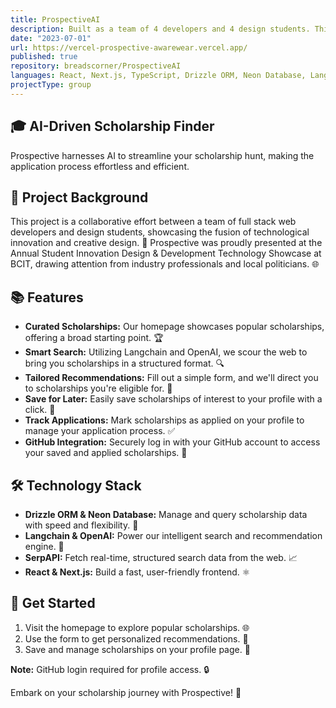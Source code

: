```yaml
---
title: ProspectiveAI
description: Built as a team of 4 developers and 4 design students. This project was focussed on using AI to help an underrepresented community.
date: "2023-07-01"
url: https://vercel-prospective-awarewear.vercel.app/
published: true
repository: breadscorner/ProspectiveAI
languages: React, Next.js, TypeScript, Drizzle ORM, Neon Database, Langchain, OpenAI, SerpAPI
projectType: group
---
```


## 🎓 AI-Driven Scholarship Finder 

Prospective harnesses AI to streamline your scholarship hunt, making the application process effortless and efficient.

## 🤝 Project Background

This project is a collaborative effort between a team of full stack web developers and design students, showcasing the fusion of technological innovation and creative design. 🚀 Prospective was proudly presented at the Annual Student Innovation Design & Development Technology Showcase at BCIT, drawing attention from industry professionals and local politicians. 🌐

## 📚 Features

- **Curated Scholarships:** Our homepage showcases popular scholarships, offering a broad starting point. 🏆
- **Smart Search:** Utilizing Langchain and OpenAI, we scour the web to bring you scholarships in a structured format. 🔍
- **Tailored Recommendations:** Fill out a simple form, and we'll direct you to scholarships you're eligible for. 🎯
- **Save for Later:** Easily save scholarships of interest to your profile with a click. 💾
- **Track Applications:** Mark scholarships as applied on your profile to manage your application process. ✅
- **GitHub Integration:** Securely log in with your GitHub account to access your saved and applied scholarships. 🔐

## 🛠 Technology Stack

- **Drizzle ORM & Neon Database:** Manage and query scholarship data with speed and flexibility. 💼
- **Langchain & OpenAI:** Power our intelligent search and recommendation engine. 🧠
- **SerpAPI:** Fetch real-time, structured search data from the web. 📈
- **React & Next.js:** Build a fast, user-friendly frontend. ⚛️

## 🚀 Get Started

1. Visit the homepage to explore popular scholarships. 🌐
2. Use the form to get personalized recommendations. 👤
3. Save and manage scholarships on your profile page. 📁

**Note:** GitHub login required for profile access. 🔒

Embark on your scholarship journey with Prospective! 🎉